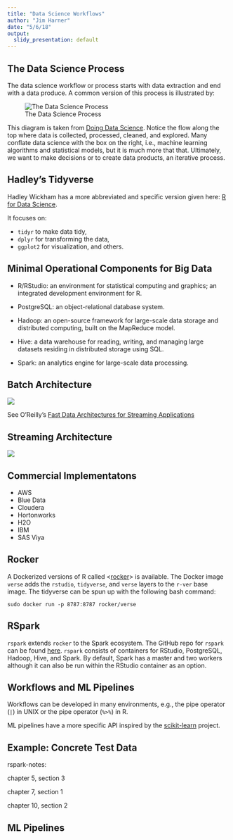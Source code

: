 ```yaml
---
title: "Data Science Workflows"
author: "Jim Harner"
date: "5/6/18"
output:
  slidy_presentation: default
---
```


## The Data Science Process

The data science workflow or process starts with data extraction and end with a data produce. A common version of this process is illustrated by:   

![The Data Science Process](workflow-figures/dsciProcess.png)  

This diagram is taken from [Doing Data Science](http://shop.oreilly.com/product/0636920028529.do). Notice the flow along the top where data is collected, processed, cleaned, and explored. Many conflate data science with the box on the right, i.e., machine learning algorithms and statistical models, but it is much more that that. Ultimately, we want to make decisions or to create data products, an iterative process.

## Hadley's Tidyverse

Hadley Wickham has a more abbreviated and specific version given here: [R for Data Science](http://r4ds.had.co.nz/introduction.html#what-you-will-learn).

It focuses on:

- `tidyr` to make data tidy,  
- `dplyr` for transforming the data,  
- `ggplot2` for visualization, and others.  

## Minimal Operational Components for Big Data

- R/RStudio: an environment for statistical computing and graphics; an integrated development environment for R.

- PostgreSQL: an object-relational database system.

- Hadoop: an open-source framework for large-scale data storage and distributed computing, built on the MapReduce model.

- Hive: a data warehouse for reading, writing, and managing large datasets residing in distributed storage using SQL.

- Spark: an analytics engine for large-scale data processing.

## Batch Architecture

![](workflow-figures/BatchArch.png) 

See O'Reilly's [Fast Data Architectures for Streaming Applications](http://www.oreilly.com/data/free/fast-data-architectures-for-streaming-applications.csp)

## Streaming Architecture

![](workflow-figures/StreamArch.png) 

## Commercial Implementatons

- AWS    
- Blue Data  
- Cloudera   
- Hortonworks  
- H2O  
- IBM   
- SAS Viya  

## Rocker

A Dockerized versions of R called <[rocker](http://github.com/rocker-org/rocker)> is available.  The Docker image `verse` adds the `rstudio`, `tidyverse`, and `verse` layers to the `r-ver` base image. The tidyverse can be spun up with the following bash command:
```
sudo docker run -p 8787:8787 rocker/verse
```

## RSpark

`rspark` extends `rocker` to the Spark ecosystem. The GitHub repo for `rspark` can be found [here](http://github.com/jharner/rspark). `rspark` consists of containers for RStudio, PostgreSQL, Hadoop, Hive, and Spark. By default, Spark has a master and two workers although it can also be run within the RStudio container as an option.

## Workflows and ML Pipelines

Workflows can be developed in many environments, e.g., the pipe operator (`|`) in UNIX or the pipe operator (`%>%`) in R. 

ML pipelines have a more specific API inspired by the [scikit-learn](http://scikit-learn.org/stable/) project.

## Example: Concrete Test Data

rspark-notes:  

  chapter 5, section 3  
  
  chapter 7, section 1  
  
  chapter 10, section 2
  
  
## ML Pipelines







